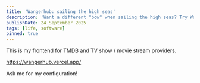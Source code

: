 ```yaml
---
title: 'Wangerhub: sailing the high seas'
description: 'Want a different "bow" when sailing the high seas? Try Wangerhub!'
publishDate: 24 September 2025
tags: [life, software]
pinned: true
---
```


This is my frontend for TMDB and TV show / movie stream providers.

https://wangerhub.vercel.app/

Ask me for my configuration!
